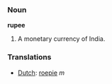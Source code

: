 ===Noun===

'''rupee'''

#A monetary currency of India.

===Translations===
*[[Dutch]]: [[roepie]] ''m''